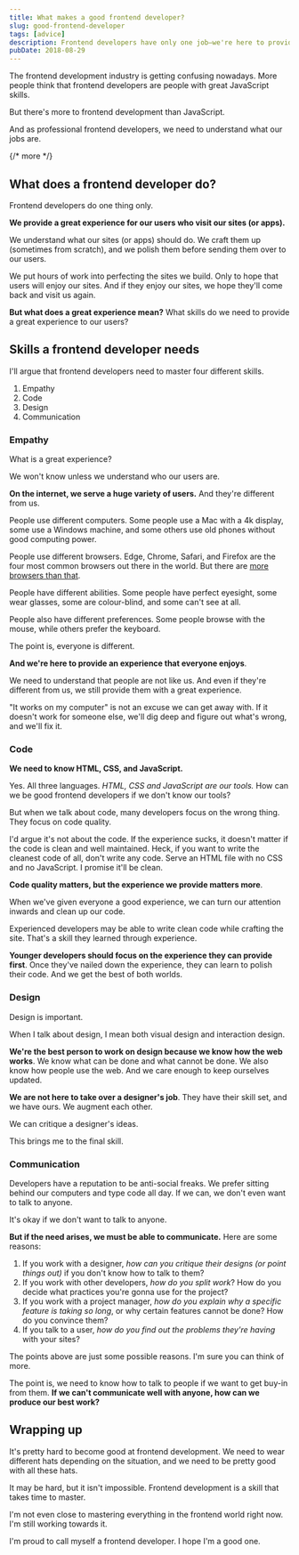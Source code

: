 ```yaml
---
title: What makes a good frontend developer?
slug: good-frontend-developer
tags: [advice]
description: Frontend developers have only one job—we're here to provide a great experience for our users. And here are the skills we need to do so.
pubDate: 2018-08-29
---
```


The frontend development industry is getting confusing nowadays. More people think that frontend developers are people with great JavaScript skills.

But there's more to frontend development than JavaScript.

And as professional frontend developers, we need to understand what our jobs are.

{/* more */}

## What does a frontend developer do?

Frontend developers do one thing only.

**We provide a great experience for our users who visit our sites (or apps).**

We understand what our sites (or apps) should do. We craft them up (sometimes from scratch), and we polish them before sending them over to our users.

We put hours of work into perfecting the sites we build. Only to hope that users will enjoy our sites. And if they enjoy our sites, we hope they'll come back and visit us again.

**But what does a great experience mean?** What skills do we need to provide a great experience to our users?

## Skills a frontend developer needs

I'll argue that frontend developers need to master four different skills.

1. Empathy
2. Code
3. Design
4. Communication

### Empathy

What is a great experience?

We won't know unless we understand who our users are.

**On the internet, we serve a huge variety of users.** And they're different from us.

People use different computers. Some people use a Mac with a 4k display, some use a Windows machine, and some others use old phones without good computing power.

People use different browsers. Edge, Chrome, Safari, and Firefox are the four most common browsers out there in the world. But there are [more browsers than that][1].

People have different abilities. Some people have perfect eyesight, some wear glasses, some are colour-blind, and some can't see at all.

People also have different preferences. Some people browse with the mouse, while others prefer the keyboard.

The point is, everyone is different.

**And we're here to provide an experience that everyone enjoys**.

We need to understand that people are not like us. And even if they're different from us, we still provide them with a great experience.

"It works on my computer" is not an excuse we can get away with. If it doesn't work for someone else, we'll dig deep and figure out what's wrong, and we'll fix it.

### Code

**We need to know HTML, CSS, and JavaScript.**

Yes. All three languages. _HTML, CSS and JavaScript are our tools._ How can we be good frontend developers if we don't know our tools?

But when we talk about code, many developers focus on the wrong thing. They focus on code quality.

I'd argue it's not about the code. If the experience sucks, it doesn't matter if the code is clean and well maintained. Heck, if you want to write the cleanest code of all, don't write any code. Serve an HTML file with no CSS and no JavaScript. I promise it'll be clean.

**Code quality matters, but the experience we provide matters more**.

When we've given everyone a good experience, we can turn our attention inwards and clean up our code.

Experienced developers may be able to write clean code while crafting the site. That's a skill they learned through experience.

**Younger developers should focus on the experience they can provide first**. Once they've nailed down the experience, they can learn to polish their code. And we get the best of both worlds.

### Design

Design is important.

When I talk about design, I mean both visual design and interaction design.

**We're the best person to work on design because we know how the web works**. We know what can be done and what cannot be done. We also know how people use the web. And we care enough to keep ourselves updated.

**We are not here to take over a designer's job**. They have their skill set, and we have ours. We augment each other.

We can critique a designer's ideas.

This brings me to the final skill.

### Communication

Developers have a reputation to be anti-social freaks. We prefer sitting behind our computers and type code all day. If we can, we don't even want to talk to anyone.

It's okay if we don't want to talk to anyone.

**But if the need arises, we must be able to communicate.** Here are some reasons:

1. If you work with a designer, _how can you critique their designs (or point things out)_ if you don't know how to talk to them?
2. If you work with other developers, _how do you split work_? How do you decide what practices you're gonna use for the project?
3. If you work with a project manager, _how do you explain why a specific feature is taking so long_, or why certain features cannot be done? How do you convince them?
4. If you talk to a user, _how do you find out the problems they're having_ with your sites?

The points above are just some possible reasons. I'm sure you can think of more.

The point is, we need to know how to talk to people if we want to get buy-in from them. **If we can't communicate well with anyone, how can we produce our best work?**

<div class='jsCkClone' data-should-not-clone></div>

## Wrapping up

It's pretty hard to become good at frontend development. We need to wear different hats depending on the situation, and we need to be pretty good with all these hats.

It may be hard, but it isn't impossible. Frontend development is a skill that takes time to master.

I'm not even close to mastering everything in the frontend world right now. I'm still working towards it.

I'm proud to call myself a frontend developer. I hope I'm a good one.

[1]: https://en.wikipedia.org/wiki/Usage_share_of_web_browsers 'Usage share of web browsers'
